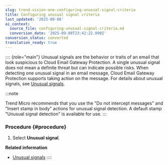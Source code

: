 ```yaml
---
slug: trend-vision-one-configuring-unusual-signal-criteria
title: Configuring unusual signal criteria
last_updated: '2025-09-08'
ai_context:
  source_file: configuring-unusual-signal-criteria.md
  conversion_date: '2025-09-08T23:42:22.090Z'
conversion_status: converted
translation_ready: true
---
```


:::: {role="main"}
Unusual signals are the behavior or traits of an email that look suspicious to Cloud Email Gateway Protection. A single unusual signal does not mean a definite threat but can indicate possible risks. When detecting one unusual signal in an email message, Cloud Email Gateway Protection supports taking action on the message. For details about unusual signals, see [Unusual signals](unusual-signals-email-security.mdx).

:::note

Trend Micro recommends that you use the "Do not intercept messages" and "Insert stamp in body" actions for unusual signal detection. A default stamp "Unusual signal detection" is available for use.
:::

### Procedure {#procedure}

1.  Select **Unusual signal**.

**Related information**

- [Unusual signals](unusual-signals-email-security.mdx)
::::
